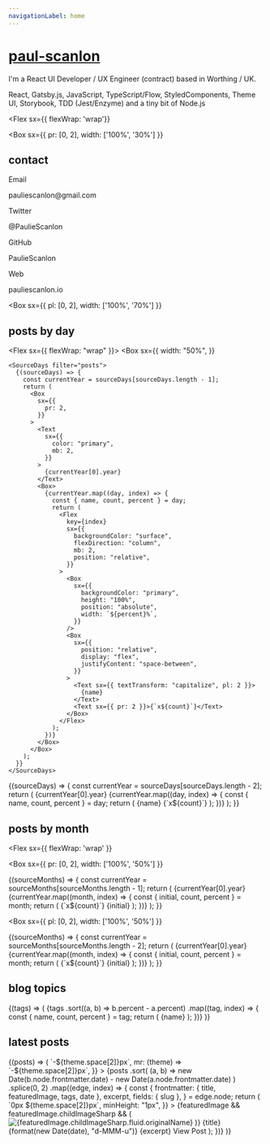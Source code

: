 ```yaml
---
navigationLabel: home
---
```



# [paul-scanlon](#paul-scanlon)

I'm a React UI Developer / UX Engineer (contract) based in Worthing / UK.

React, Gatsby.js, JavaScript, TypeScript/Flow, StyledComponents, Theme UI, Storybook, TDD (Jest/Enzyme) and a tiny bit of Node.js

<Divider />

<Flex
  sx={{ flexWrap: 'wrap'}}
>
<Box
  sx={{ 
    pr: [0, 2], 
    width: ['100%', '30%']
  }}
>

## contact

<Text>Email</Text>
<Link href="mailto:pauliescanlon@gmail.com" target="_blank" variant="styles.a">
  pauliescanlon@gmail.com
</Link>
<Divider />

<Text>Twitter</Text>
<Link
  href="https://twitter.com/PaulieScanlon/"
  target="_blank"
  variant="styles.a"
>
  @PaulieScanlon
</Link>
<Divider />

<Text>GitHub</Text>
<Link
  href="https://github.com/PaulieScanlon/"
  target="_blank"
  variant="styles.a"
>
  PaulieScanlon
</Link>
<Divider />

<Text>Web</Text>
<Link
  href="http://www.pauliescanlon.io/"
  target="_blank"
  variant="styles.a"
>
  pauliescanlon.io
</Link>
<Divider />
<Divider />
</Box>

<Box
  sx={{ 
    pl: [0, 2], 
    width: ['100%', '70%'] 
  }}
>

## posts by day

<Flex sx={{ flexWrap: "wrap" }}>
  <Box
    sx={{
      width: "50%",
    }}
  >
    <SourceDays filter="posts">
      {(sourceDays) => {
        const currentYear = sourceDays[sourceDays.length - 1];
        return (
          <Box
            sx={{
              pr: 2,
            }}
          >
            <Text
              sx={{
                color: "primary",
                mb: 2,
              }}
            >
              {currentYear[0].year}
            </Text>
            <Box>
              {currentYear.map((day, index) => {
                const { name, count, percent } = day;
                return (
                  <Flex
                    key={index}
                    sx={{
                      backgroundColor: "surface",
                      flexDirection: "column",
                      mb: 2,
                      position: "relative",
                    }}
                  >
                    <Box
                      sx={{
                        backgroundColor: "primary",
                        height: "100%",
                        position: "absolute",
                        width: `${percent}%`,
                      }}
                    />
                    <Box
                      sx={{
                        position: "relative",
                        display: "flex",
                        justifyContent: "space-between",
                      }}
                    >
                      <Text sx={{ textTransform: "capitalize", pl: 2 }}>
                        {name}
                      </Text>
                      <Text sx={{ pr: 2 }}>{`x${count}`}</Text>
                    </Box>
                  </Flex>
                );
              })}
            </Box>
          </Box>
        );
      }}
    </SourceDays>
  </Box>
  <Box
    sx={{
      width: "50%",
    }}
  >
    <SourceDays filter="posts">
      {(sourceDays) => {
        const currentYear = sourceDays[sourceDays.length - 2];
        return (
          <Box
            sx={{
              pl: 2,
            }}
          >
            <Text
              sx={{
                color: "secondary",
                mb: 2,
              }}
            >
              {currentYear[0].year}
            </Text>
            <Box>
              {currentYear.map((day, index) => {
                const { name, count, percent } = day;
                return (
                  <Flex
                    key={index}
                    sx={{
                      backgroundColor: "surface",
                      flexDirection: "column",
                      mb: 2,
                      position: "relative",
                    }}
                  >
                    <Box
                      sx={{
                        backgroundColor: "secondary",
                        height: "100%",
                        position: "absolute",
                        width: `${percent}%`,
                      }}
                    />
                    <Box
                      sx={{
                        position: "relative",
                        display: "flex",
                        justifyContent: "space-between",
                      }}
                    >
                      <Text sx={{ textTransform: "capitalize", pl: 2 }}>
                        {name}
                      </Text>
                      <Text sx={{ pr: 2 }}>{`x${count}`}</Text>
                    </Box>
                  </Flex>
                );
              })}
            </Box>
          </Box>
        );
      }}
    </SourceDays>
    <Divider />
    <Divider />
  </Box>
</Flex>

</Box>
</Flex>

<Box>

## posts by month

<Divider />

<Flex 
  sx={{ flexWrap: 'wrap' }}
>
<Box
  sx={{ 
    pr: [0, 2], 
    width: ['100%', '50%']
  }}
>

<SourceMonths>
  {(sourceMonths) => {
    const currentYear = sourceMonths[sourceMonths.length - 1];
    return (
      <Box sx={{ backgroundColor: "surface", p: 3 }}>
        <Heading variant="styles.h4" sx={{ color: "primary" }}>
          {currentYear[0].year}
        </Heading>
        <Box sx={{ display: "flex", flex: "1 1 auto", height: 181 }}>
          <Flex sx={{ flexWrap: "wrap", width: "100%" }}>
            {currentYear.map((month, index) => {
              const { initial, count, percent } = month;
              return (
                <Box
                  key={index}
                  sx={{
                    display: "flex",
                    flexDirection: "column",
                    justifyContent: "flex-end",
                    pl: 1,
                    pr: 1,
                    width: `${100 / currentYear.length}%`,
                  }}
                >
                  <Text
                    sx={{
                      textAlign: "center",
                    }}
                  >
                    {`x${count}`}
                  </Text>
                  <Box
                    sx={{
                      backgroundColor: "primary",
                      height: `${percent}%`,
                      p: 1,
                    }}
                  />
                  <Text
                    sx={{
                      textTransform: "uppercase",
                      textAlign: "center",
                    }}
                  >
                    {initial}
                  </Text>
                </Box>
              );
            })}
          </Flex>
        </Box>
      </Box>
    );
  }}
</SourceMonths>

<Divider />
<Divider />

</Box>

<Box
  sx={{ 
    pl: [0, 2], 
    width: ['100%', '50%'] 
  }}
>

<SourceMonths>
  {(sourceMonths) => {
    const currentYear = sourceMonths[sourceMonths.length - 2];
    return (
      <Box sx={{ backgroundColor: "surface", p: 3 }}>
        <Heading variant="styles.h4" sx={{ color: "secondary" }}>
          {currentYear[0].year}
        </Heading>
        <Box sx={{ display: "flex", flex: "1 1 auto", height: 181 }}>
          <Flex sx={{ flexWrap: "wrap", width: "100%" }}>
            {currentYear.map((month, index) => {
              const { initial, count, percent } = month;
              return (
                <Box
                  key={index}
                  sx={{
                    display: "flex",
                    flexDirection: "column",
                    justifyContent: "flex-end",
                    pl: 1,
                    pr: 1,
                    width: `${100 / currentYear.length}%`,
                  }}
                >
                  <Text
                    sx={{
                      textAlign: "center",
                    }}
                  >
                    {`x${count}`}
                  </Text>
                  <Box
                    sx={{
                      backgroundColor: "secondary",
                      height: `${percent}%`,
                      p: 1,
                    }}
                  />
                  <Text
                    sx={{
                      textTransform: "uppercase",
                      textAlign: "center",
                    }}
                  >
                    {initial}
                  </Text>
                </Box>
              );
            })}
          </Flex>
        </Box>
      </Box>
    );
  }}
</SourceMonths>

<Divider />
<Divider />

</Box>
</Flex>
</Box>

## blog topics

<Divider />

<TagList>
  {(tags) => (
    <Box>
      {tags
        .sort((a, b) => b.percent - a.percent)
        .map((tag, index) => {
          const { name, count, percent } = tag;
          return (
            <Badge
              key={index}
              variant="primary"
              sx={{
                mr: 2,
                mb: 2,
                color: mix("secondary", "primary", `${index / tags.length}`),
                borderColor: mix(
                  "secondary",
                  "primary",
                  `${index / tags.length}`
                ),
              }}
            >
              {name}
            </Badge>
          );
        })}
    </Box>
  )}
</TagList>

<Divider />
<Divider />

## latest posts

<Divider />

<SourceList filter="posts">
  {(posts) => (
    <Flex
      sx={{
        flexWrap: "wrap",
        ml: (theme) => `-${theme.space[2]}px`,
        mr: (theme) => `-${theme.space[2]}px`,
      }}
    >
      {posts
        .sort(
          (a, b) =>
            new Date(b.node.frontmatter.date) -
            new Date(a.node.frontmatter.date)
        )
        .splice(0, 2)
        .map((edge, index) => {
          const {
            frontmatter: { title, featuredImage, tags, date },
            excerpt,
            fields: { slug },
          } = edge.node;
          return (
            <Box
              key={index}
              sx={{
                display: "flex",
                flex: "1 1 auto",
                flexDirection: "column",
                mb: 3,
                maxWidth: ["100%", "100%", "50%", "50%"],
                width: ["100%", "100%", "50%", "50%"],
              }}
            >
              <Link
                href={slug}
                sx={{
                  textDecoration: "none",
                  display: "flex",
                  flex: "1 1 auto",
                  flexDirection: "column",
                  m: (theme) => `0px ${theme.space[2]}px`,
                  minHeight: "1px",
                }}
              >
                <Card
                  sx={{
                    display: "flex",
                    flex: "1 1 auto",
                    flexDirection: "column",
                    minHeight: "1px",
                  }}
                >
                  {featuredImage && featuredImage.childImageSharp && (
                    <Box sx={{ minHeight: "1px" }}>
                      <Image
                        src={featuredImage.childImageSharp.fluid.src}
                        alt={featuredImage.childImageSharp.fluid.originalName}
                      />
                    </Box>
                  )}
                  <Box
                    sx={{
                      display: "flex",
                      flex: "1 1 auto",
                      flexDirection: "column",
                      p: 3,
                    }}
                  >
                    <Heading variant="styles.h4" sx={{ color: "text" }}>
                      {title}
                    </Heading>
                    <Text sx={{ mb: 1, color: "success" }}>
                      {format(new Date(date), "d-MMM-u")}
                    </Text>
                    <Text
                      sx={{ mb: 1, color: "text", wordBreak: "break-word" }}
                    >
                      {excerpt}
                    </Text>
                  </Box>
                  <Box sx={{ p: 3 }}>
                    <Text sx={{ color: "secondary" }}>View Post</Text>
                  </Box>
                </Card>
              </Link>
            </Box>
          );
        })}
    </Flex>
  )}
</SourceList>
